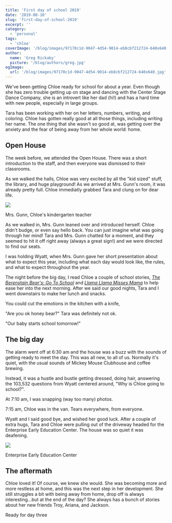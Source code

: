 ```yaml
---
title: 'First day of school 2019'
date: '2019-08-10'
slug: 'first-day-of-school-2019'
excerpt: ''
category:
  - 'personal'
tags:
  - 'chloe'
coverImage: '/blog/images/97170c1d-9047-4d54-9014-eb8cbf212724-640x640.jpg'
author:
  name: 'Greg Rickaby'
  picture: '/blog/authors/greg.jpg'
ogImage:
  url: '/blog/images/97170c1d-9047-4d54-9014-eb8cbf212724-640x640.jpg'
---
```


We've been getting Chloe ready for school for about a year. Even though she has zero trouble getting up on stage and dancing with the Center Stage Dance Company, she is an introvert like her dad (hi!) and has a hard time with new people, especially in large groups.

Tara has been working with her on her letters, numbers, writing, and coloring. Chloe has gotten really good at all those things, including writing her name. The one thing that she wasn't so good at, was getting over the anxiety and the fear of being away from her whole world: home.

## Open House

The week before, we attended the Open House. There was a short introduction to the staff, and then everyone was dismissed to their classrooms.

As we walked the halls, Chloe was very excited by all the "kid sized" stuff, the library, and huge playground! As we arrived at Mrs. Gunn's room, it was already pretty full. Chloe immediatly grabbed Tara and clung on for dear life.

![](/blog/images/mrs-gunn-eeec.jpg)

Mrs. Gunn, Chloe's kindergarten teacher

As we walked in, Mrs. Gunn leaned over and introduced herself. Chloe didn't budge, or even say hello back. You can just imagine what was going through her mind! Tara and Mrs. Gunn chatted for a moment, and they seemed to hit it off right away (always a great sign!) and we were directed to find our seats.

I was holding Wyatt, when Mrs. Gunn gave her short presentation about what to expect this year, including what each day would look like, the rules, and what to expect throughout the year.

The night before the big day, I read Chloe a couple of school stories, _[The Berenstain Bear's: Go To School](https://www.goodreads.com/book/show/900070.The_Berenstain_Bears_Go_to_School#)_ and _[Llama Llama Misses Mama](https://www.goodreads.com/book/show/5698821-llama-llama-misses-mama?ac=1)_ to help ease her into the next morning. After we said our good nights, Tara and I went downstairs to make her lunch and snacks.

You could cut the emotions in the kitchen with a knife,

"Are you ok honey bear?" Tara was definitely not ok.

"Our baby starts school tomorrow!"

## The big day

The alarm went off at 6:30 am and the house was a buzz with the sounds of getting ready to meet the day. This was all new, to all of us. Normally it's quiet, with the usual sounds of Mickey Mouse Clubhouse and coffee brewing.

Instead, it was a hustle and bustle getting dressed, doing hair, answering the 103,532 questions from Wyatt centered around, "Why is Chloe going to school?".

At 7:10 am, I was snapping (way too many) photos.

7:15 am, Chloe was in the van. Tears everywhere, from everyone.

Wyatt and I said good bye, and wished her good luck. After a couple of extra hugs, Tara and Chloe were pulling out of the driveway headed for the Enterprise Early Education Center. The house was so quiet it was deafening.

![](/blog/images/eeec.jpg)

Enterprise Early Education Center

## The aftermath

Chloe loved it! Of course, we knew she would. She was becoming more and more restless at home, and this was the next step in her development. She still struggles a bit with being away from home, drop off is always interesting...but at the end of the day? She always has a bunch of stories about her new friends Troy, Ariana, and Jackson.

Ready for day three
